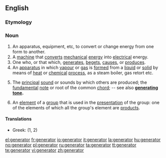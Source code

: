 ==English==

===Etymology===
{{L.}}

===Noun===
{{en-noun}}

# An apparatus, equipment, etc, to convert or change energy from one form to another.
# A [[machine]] that [[convert]]s [[mechanical]] [[energy]] into [[electrical]] energy.
# One who, or that which, [[generate]]s, [[beget]]s, [[cause]]s, or [[produce]]s.
# An [[apparatus]] in which [[vapour]] or [[gas]] is [[form]]ed from a [[liquid]] or [[solid]] by means of [[heat]] or [[chemical]] [[process]], as a steam boiler, gas retort etc.
# {{music}} The [[principal]] [[sound]] or sounds by which others are produced; the [[fundamental]] [[note]] or root of the common [[chord]]; -- see also '''[[generating tone]].'''
#{{mathematics}} An [[element]] of a [[group]] that is used in the [[presentation]] of the group: one of the elements of which all the group's element are [[product]]s.

====Translations====
* Greek: {{t|el|γεννήτρια|f|sc=Grek}} (1, 2)

[[el:generator]]
[[fr:generator]]
[[io:generator]]
[[it:generator]]
[[la:generator]]
[[hu:generator]]
[[no:generator]]
[[pl:generator]]
[[ru:generator]]
[[ta:generator]]
[[tt:generator]]
[[te:generator]]
[[vi:generator]]
[[zh:generator]]